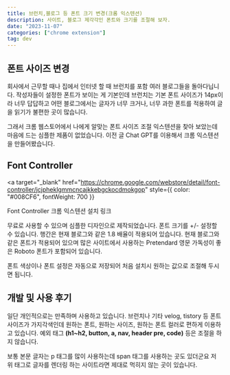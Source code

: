 ```yaml
---
title: 브런치,블로그 등 폰트 크기 변경(크롬 익스텐션)
description: 사이트, 블로그 제각각인 폰트와 크기를 조절해 보자.
date: "2023-11-07"
categories: ["chrome extension"]
tag: dev
---
```


## 폰트 사이즈 변경

회사에서 근무할 때나 집에서 인터넷 할 때 브런치를 포함 여러 블로그들을 돌아다닙니다.
작성자들이 설정한 폰트가 보이는 게 기본인데 브런치는 기본 폰트 사이즈가 14px이라 너무 답답하고
어떤 블로그에서는 글자가 너무 크거나, 너무 과한 폰트를 적용하여 글을 읽기가 불편한 곳이 많습니다.

그래서 크롬 웹스토어에서 나에게 알맞는 폰트 사이즈 조절 익스텐션을 찾아 보았는데
마음에 드는 심플한 제품이 없었습니다. 이전 글 Chat GPT를 이용해서 크롬 익스텐션을 만들어봤습니다.

## Font Controller

<a
  target="_blank"
  href="https://chrome.google.com/webstore/detail/font-controller/jcjpheklgmmcncajkkebgckocdmokgop"
  style={{ color: "#008CF6", fontWeight: 700 }}
>
  Font Controller 크롬 익스텐션 설치 링크
</a>

무료로 사용할 수 있으며 심플한 디자인으로 제작되었습니다. 폰트 크기를 +/- 설정할 수 있습니다.
행간은 현재 블로그와 같은 1.8 배율이 적용되어 있습니다. 현재 블로그와 같은 폰트가 적용되어 있으며
많은 사이트에서 사용하는 Pretendard 영문 가독성이 좋은 Roboto 폰트가 포함되어 있습니다.

폰트 색상이나 폰트 설정은 자동으로 저장되어 처음 설치시 원하는 값으로 조절해 두시면 됩니다.

## 개발 및 사용 후기

일단 개인적으로는 만족하며 사용하고 있습니다. 브런치나 기타 velog, tistory 등 폰트 사이즈가
가지각색인데 원하는 폰트, 원하는 사이즈, 원하는 폰트 컬러로 편하게 이용하고 있습니다.
예외 태그 **(h1~h2, button, a, nav, header pre, code)** 등은 조절을 하지 않습니다.

보통 본문 글자는 p 태그를 많이 사용하는데 span 태그를 사용하는 곳도 있더군요
저 위 태그로 글자를 렌더링 하는 사이트라면 제대로 먹히지 않는 곳이 있습니다.

